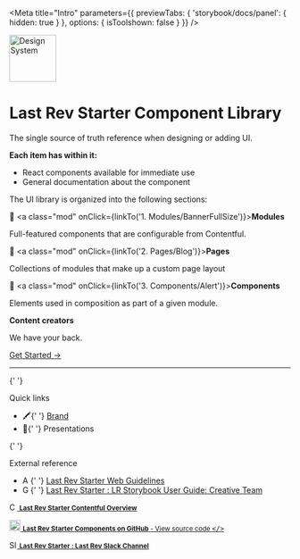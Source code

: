
<Meta
  title="Intro"
  parameters={{
    previewTabs: {
      'storybook/docs/panel': { hidden: true }
    },
    options: { isToolshown: false }
  }}
/>

<div class="d-flex align-items-center">
  <div class="col-1 p-0">
    <img src="https://images.ctfassets.net/9o4l1mrd1tci/2FshDTmoTB4MJdOLlOdLi6/8e401e49eb9e50b0ff3c4e5440f65649/if-tp.png?fm=webp" alt="Design System" width="84" />
  </div>
  <div class="col-11 p-0 pl-4">

# Last Rev Starter Component Library

The single source of truth reference when designing or adding UI.

  </div>
</div>

<div class="table d-flex mt-5">
  <div class="col-6 pl-4 pr-4">

**Each item has within it:**

- React components available for immediate use
- General documentation about the component

The UI library is organized into the following sections:

📘 <a class="mod" onClick={linkTo('1. Modules/BannerFullSize')}><b>Modules</b></a>

Full-featured components that are configurable from Contentful.

📗 <a class="mod" onClick={linkTo('2. Pages/Blog')}><b>Pages</b></a>

Collections of modules that make up a custom page layout

📙 <a class="mod" onClick={linkTo('3. Components/Alert')}><b>Components</b></a>

Elements used in composition as part of a given module.

  </div>
  <div class="col-6 pl-4 pr-4 bg-light" style={{borderLeft: '1px solid #e6e6e6'}}>

**Content creators**

We have your back.

<a href="/story/0-creative-guide--page" class="btn btn-success btn-sm px-2 mb-4">
  Get Started →
</a>

---

{' '}

<div class="mb-4">
  <p class="mb-1 font-weight-bold">Quick links</p>
  <ul class="unstyled mt-0">
    <li>
      🖍{' '}
      <a class="mod" href="?path=/story/0-creative-brand-colors--page">
        Brand
      </a>
    </li>
    <li>
      💎{' '}
      <a class="mod" onClick={linkTo('Presentations/Modules/BannerFullSize')}>
        Presentations
      </a>
    </li>
  </ul>
</div>

{' '}

<div>
  <p class="mb-1 font-weight-bold">External reference</p>
  <ul class="unstyled mt-0">
    <li>
      <img
        src="https://images.ctfassets.net/hhv516v5f7sj/2VEHzcH5Q8ikc5LqUeiTZ4/c3aaa846cf505e41200b77e1dd77e06a/adobe-xd-logo.png?h=40&fm=webp"
        width="14"
        height="14"
        alt="Adobe XD"
      />{' '}
      <a href="#" class="charcoal" target="_blank" rel="noopener noreferrer">
        Last Rev Starter Web Guidelines
      </a>
    </li>
    <li>
      <img
        src="https://images.ctfassets.net/hhv516v5f7sj/5XOro190mV0awDVTkb0Og9/e3943b3dd401b1ecfd359d4af7863880/google-docs-icon.png?h=40&fm=webp"
        width="14"
        height="14"
        alt="Google Docs"
      />{' '}
      <a href="#" class="charcoal" target="_blank" rel="noopener noreferrer">
        Last Rev Starter : LR Storybook User Guide: Creative Team
      </a>
    </li>
  </ul>
</div>

  </div>
</div>

<a class="link-item mr-4" href="#" target="_blank" rel="noopener noreferrer">
  <img
    alt="Contentful Logomark"
    src="https://images.ctfassets.net/hhv516v5f7sj/5b2Jo70Qq7REbmZdCHr8xk/769bcbfd2613107ef3f03b06ebbaedc6/contentful-logo.png?h=50&fm=webp"
    width="14"
  />
  <small>
    <strong> Last Rev Starter Contentful Overview </strong>
  </small>
</a>

<a
  class="link-item mr-4"
  href="https://github.com/last-rev/lastrev-libraries/tree/develop/examples/last-rev-next-starter-pnpm"
  target="_blank"
  rel="noopener noreferrer">
  <img
    alt="GitHub Logomark"
    src="https://github.githubassets.com/images/modules/logos_page/GitHub-Mark.png"
    width="20"
  />
  <small>
    <strong>Last Rev Starter Components on GitHub </strong>- View source code
  </small>
  <code>&lt;/&gt;</code>
</a>

<a class="link-item" href="#" target="_blank" rel="noopener noreferrer">
  <img
    alt="Slack Logomark"
    src="https://images.ctfassets.net/hhv516v5f7sj/Q5HHSErj7jevcTAcj56ji/fc15925ee1f872c3f770e89e2a344c2f/slack-icon.svg"
    width="14"
  />
  <small>
    <strong> Last Rev Starter : Last Rev Slack Channel </strong>
  </small>
</a>
